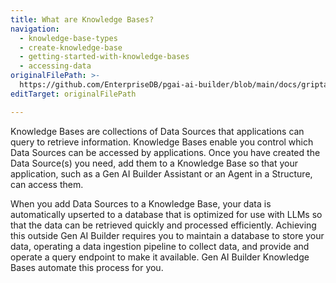 ```yaml
---
title: What are Knowledge Bases?
navigation:
  - knowledge-base-types
  - create-knowledge-base
  - getting-started-with-knowledge-bases
  - accessing-data
originalFilePath: >-
  https://github.com/EnterpriseDB/pgai-ai-builder/blob/main/docs/griptape-cloud/knowledge-bases/what-are-knowledge-bases.md
editTarget: originalFilePath

---
```


Knowledge Bases are collections of Data Sources that applications can query to retrieve information. Knowledge Bases enable you control which Data Sources can be accessed by applications. Once you have created the Data Source(s) you need, add them to a Knowledge Base so that your application, such as a Gen AI Builder Assistant or an Agent in a Structure, can access them.

When you add Data Sources to a Knowledge Base, your data is automatically upserted to a database that is optimized for use with LLMs so that the data can be retrieved quickly and processed efficiently. Achieving this outside Gen AI Builder requires you to maintain a database to store your data, operating a data ingestion pipeline to collect data, and provide and operate a query endpoint to make it available. Gen AI Builder Knowledge Bases automate this process for you.
